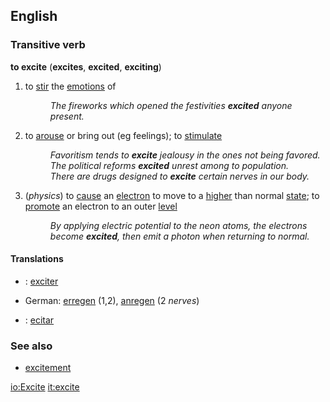 ==English==
===Transitive verb===
'''to excite''' ('''excites''', '''excited''', '''exciting''')
# to [[stir]] the [[emotion]]s of
#:''The fireworks which opened the festivities '''excited''' anyone present.''
# to [[arouse]] or bring out (eg feelings); to [[stimulate]]
#:''Favoritism tends to '''excite''' jealousy in the ones not being favored.''
#:''The political reforms '''excited''' unrest among to population.''
#:''There are drugs designed to '''excite''' certain nerves in our body.''
#(''physics'') to [[cause]] an [[electron]] to move to a [[higher]] than normal [[state]]; to [[promote]] an electron to an outer [[level]] <!--Could someone specify "state" and "level", please (with an attribute like "energy" e.g.).-->
#:''By applying electric potential to the neon atoms, the electrons become '''excited''', then emit a photon when returning to normal.''
====Translations====

* {{fr}} : [[exciter]]
*German: [[erregen]] (1,2), [[anregen]] (2 ''nerves'')
* {{io}} : [[ecitar]]

===See also===
*[[excitement]]

[[io:Excite]]
[[it:excite]]